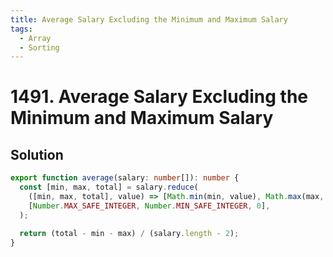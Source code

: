 ```yaml
---
title: Average Salary Excluding the Minimum and Maximum Salary
tags:
  - Array
  - Sorting
---
```


# 1491. Average Salary Excluding the Minimum and Maximum Salary

<Badges>
  <LevelBadge level="easy" />
  <TopicBadge name="Array" slug="array" />
  <TopicBadge name="Sorting" slug="sorting" />
</Badges>

## Solution

```typescript filename="solution.ts" copy
export function average(salary: number[]): number {
  const [min, max, total] = salary.reduce(
    ([min, max, total], value) => [Math.min(min, value), Math.max(max, value), total + value],
    [Number.MAX_SAFE_INTEGER, Number.MIN_SAFE_INTEGER, 0],
  );

  return (total - min - max) / (salary.length - 2);
}
```

<ProblemLink
  codingSite="leetcode"
  href="https://leetcode.com/problems/average-salary-excluding-the-minimum-and-maximum-salary"
  title="Average Salary Excluding the Minimum and Maximum Salary"
/>
